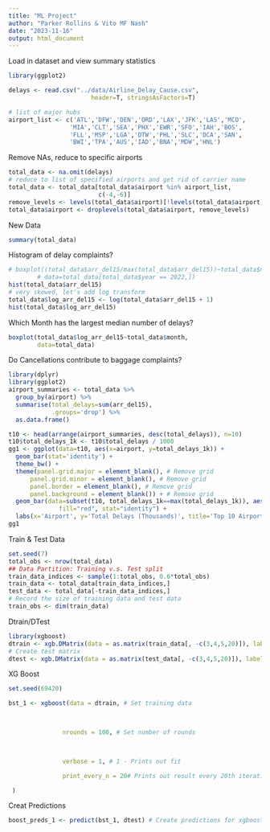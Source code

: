 ```yaml
---
title: "ML Project"
author: "Parker Rollins & Vito MF Nash"
date: "2023-11-16"
output: html_document
---
```

Load in dataset and view summary statistics
```r
library(ggplot2)

delays <- read.csv("../data/Airline_Delay_Cause.csv", 
                       header=T, stringsAsFactors=T)

# list of major hubs
airport_list <- c('ATL','DFW','DEN','ORD','LAX','JFK','LAS','MCO',
                 'MIA','CLT','SEA','PHX','EWR','SFO','IAH','BOS',
                 'FLL','MSP','LGA','DTW','PHL','SLC','DCA','SAN',
                 'BWI','TPA','AUS','IAD','BNA','MDW','HNL')

```
Remove NAs, reduce to specific airports
```r
total_data <- na.omit(delays)
# reduce to list of specified airports and get rid of carrier name
total_data <- total_data[total_data$airport %in% airport_list,
                         c(-4,-6)]
remove_levels <- levels(total_data$airport)[!levels(total_data$airport) %in% airport_list]
total_data$airport <- droplevels(total_data$airport, remove_levels)

```

New Data
```r
summary(total_data)
```


Histogram of delay complaints?
```r
# boxplot((total_data$arr_del15/max(total_data$arr_del15))~total_data$month, 
        # data=total_data[total_data$year == 2022,])
hist(total_data$arr_del15)
# very skewed, let's add log transform
total_data$log_arr_del15 <- log(total_data$arr_del15 + 1)
hist(total_data$log_arr_del15)

```
Which Month has the largest median number of delays?
```r
boxplot(total_data$log_arr_del15~total_data$month,
        data=total_data)

```
Do Cancellations contribute to baggage complaints?
```r
library(dplyr)
library(ggplot2)
airport_summaries <- total_data %>% 
  group_by(airport) %>% 
  summarise(total_delays=sum(arr_del15),
            .groups='drop') %>% 
  as.data.frame()

t10 <- head(arrange(airport_summaries, desc(total_delays)), n=10)
t10$total_delays_1k <- t10$total_delays / 1000
gg1 <- ggplot(data=t10, aes(x=airport, y=total_delays_1k)) +
  geom_bar(stat='identity') +
  theme_bw() + 
  theme(panel.grid.major = element_blank(), # Remove grid
      panel.grid.minor = element_blank(), # Remove grid
      panel.border = element_blank(), # Remove grid
      panel.background = element_blank()) + # Remove grid 
  geom_bar(data=subset(t10, total_delays_1k==max(total_delays_1k)), aes(airport, total_delays_1k),
              fill="red", stat="identity") +
  labs(x='Airport', y='Total Delays (Thousands)', title='Top 10 Airports by Total Delays')
gg1
```

Train & Test Data
```r
set.seed(7)
total_obs <- nrow(total_data)
## Data Partition: Training v.s. Test split
train_data_indices <- sample(1:total_obs, 0.6*total_obs)
train_data <- total_data[train_data_indices,]
test_data <- total_data[-train_data_indices,]
# Record the size of training data and test data
train_obs <- dim(train_data)
```


Dtrain/DTest
```r
library(xgboost)
dtrain <- xgb.DMatrix(data = as.matrix(train_data[, -c(3,4,5,20)]), label =  as.numeric(train_data$log_arr_del15))
# Create test matrix
dtest <- xgb.DMatrix(data = as.matrix(test_data[, -c(3,4,5,20)]), label = as.numeric(test_data$log_arr_del15))
```

XG Boost
```r
set.seed(69420)

bst_1 <- xgboost(data = dtrain, # Set training data

               

               nrounds = 100, # Set number of rounds

               

               verbose = 1, # 1 - Prints out fit

               print_every_n = 20# Prints out result every 20th iteration

 ) 
```

Creat Predictions
```r


boost_preds_1 <- predict(bst_1, dtest) # Create predictions for xgboost model

```





